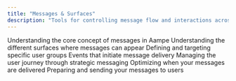 ```yaml
---
title: "Messages & Surfaces"
description: "Tools for controlling message flow and interactions across different surfaces"
---
```


<CardGroup cols={2}>
  <Card title="What is a message?" href="/knowledge_hub/messages_and_surfaces/messages" cta="See Details">
    Understanding the core concept of messages in Aampe
  </Card>
  <Card title="What is a surface?" cta="See Details">
    Understanding the different surfaces where messages can appear
  </Card>
  <Card title="Audiences" cta="See Details">
    Defining and targeting specific user groups
  </Card>
  <Card title="Triggers" cta="See Details">
    Events that initiate message delivery
  </Card>
  <Card title="Funnel" cta="See Details">
    Managing the user journey through strategic messaging
  </Card>
  <Card title="Scheduling" cta="See Details">
    Optimizing when your messages are delivered
  </Card>
  <Card title="Launch your message" cta="See Details">
    Preparing and sending your messages to users
  </Card>
</CardGroup>